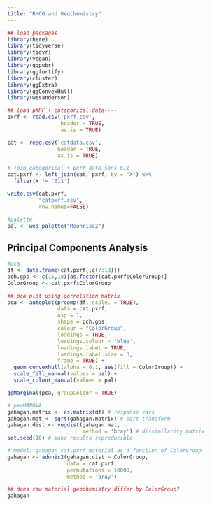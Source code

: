 ```yaml
---
title: "RMCG and Geochemistry"
---
```


```r
## load packages
library(here)
library(tidyverse)
library(tidyr)
library(vegan)
library(ggpubr)
library(ggfortify)
library(cluster)
library(ggExtra)
library(ggConvexHull)
library(wesanderson)

## load pXRF + categorical.data----
pxrf <- read.csv('pxrf.csv',
                 header = TRUE,
                 as.is = TRUE)

cat <- read.csv('catdata.csv',
                header = TRUE,
                as.is = TRUE)

# join categorical + pxrf data sans 611
cat.pxrf <- left_join(cat, pxrf, by = "X") %>% 
  filter(X != '611')

write.csv(cat.pxrf, 
          "catpxrf.csv", 
          row.names=FALSE)

#palette
pal <- wes_palette("Moonrise2")
```

## Principal Components Analysis

```r
#pca
df <- data.frame(cat.pxrf[,c(7:13)])
pch.gps <- c(15,18)[as.factor(cat.pxrf$ColorGroup)]
ColorGroup <- cat.pxrf$ColorGroup

## pca plot using correlation matrix
pca <- autoplot(prcomp(df, scale. = TRUE),
                data = cat.pxrf,
                asp = 1,
                shape = pch.gps,
                colour = "ColorGroup",
                loadings = TRUE, 
                loadings.colour = 'blue',
                loadings.label = TRUE,
                loadings.label.size = 3,
                frame = TRUE) +
  geom_convexhull(alpha = 0.1, aes(fill = ColorGroup)) +
  scale_fill_manual(values = pal) +
  scale_colour_manual(values = pal)

ggMarginal(pca, groupColour = TRUE)
```

```r
# perMANOVA
gahagan.matrix <- as.matrix(df) # response vars
gahagan.mat <- sqrt(gahagan.matrix) # sqrt transform
gahagan.dist <- vegdist(gahagan.mat,
                        method = 'bray') # dissimilarity matrix
set.seed(10) # make results reproducible

# model: gahagan cat.pxrf material as a function of ColorGroup
gahagan <- adonis2(gahagan.dist ~ ColorGroup,
                   data = cat.pxrf,
                   permutations = 10000,
                   method = 'bray')

## does raw material geochemistry differ by ColorGroup?
gahagan
```
